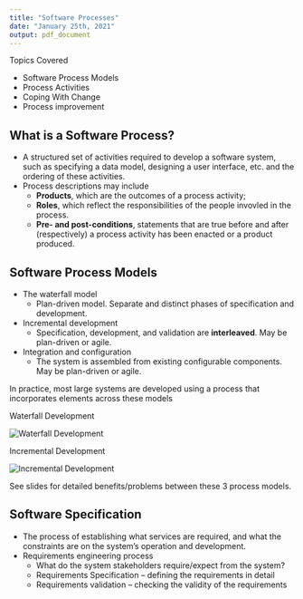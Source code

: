 ```yaml
---
title: "Software Processes"
date: "January 25th, 2021"
output: pdf_document
---
```


Topics Covered

* Software Process Models
* Process Activities
* Coping With Change
* Process improvement

## What is a Software Process?

* A structured set of activities required to develop a software system, such as specifying a data model, designing a user interface, etc. and the ordering of these activities.
* Process descriptions may include
  * **Products**, which are the outcomes of a process activity;
  * **Roles**, which reflect the responsibilities of the people invovled in the process.
  * **Pre- and post-conditions**, statements that are true before and after (respectively) a process activity has been enacted or a product produced.

## Software Process Models

* The waterfall model
  * Plan-driven model. Separate and distinct phases of specification and development.
* Incremental development
  * Specification, development, and validation are **interleaved**. May be plan-driven or agile.
* Integration and configuration
  * The system is assembled from existing configurable components. May be plan-driven or agile.

In practice, most large systems are developed using a process that incorporates elements across these models

Waterfall Development

<span>![Waterfall Development](../../../../img/waterfall_development_diagram.png)</span>

Incremental Development

<span>![Incremental Development](../../../../img/incremental_development_diagram.png)</span>

See slides for detailed benefits/problems between these 3 process models.

## Software Specification

* The process of establishing what services are required, and what the constraints are on the system's operation and development.
* Requirements engineering process
  * What do the system stakeholders require/expect from the system?
  * Requirements Specification -- defining the requirements in detail
  * Requirements validation -- checking the validity of the requirements
